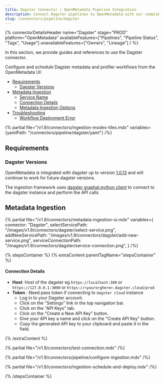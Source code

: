 ```yaml
---
title: Dagster Connector | OpenMetadata Pipeline Integration
description: Connect Dagster pipelines to OpenMetadata with our comprehensive integration guide. Learn setup, configuration, and metadata extraction in minutes.
slug: /connectors/pipeline/dagster
---
```


{% connectorDetailsHeader
name="Dagster"
stage="PROD"
platform="OpenMetadata"
availableFeatures=["Pipelines", "Pipeline Status", "Tags", "Usage"]
unavailableFeatures=["Owners", "Lineage"]
/ %}


In this section, we provide guides and references to use the Dagster connector.

Configure and schedule Dagster metadata and profiler workflows from the OpenMetadata UI:

- [Requirements](#requirements)
  - [Dagster Versions](#dagster-versions)
- [Metadata Ingestion](#metadata-ingestion)
    - [Service Name](#service-name)
    - [Connection Details](#connection-details)
    - [Metadata Ingestion Options](#metadata-ingestion-options)
- [Troubleshooting](/connectors/pipeline/dagster/troubleshooting)
  - [Workflow Deployment Error](#workflow-deployment-error)

{% partial file="/v1.9/connectors/ingestion-modes-tiles.mdx" variables={yamlPath: "/connectors/pipeline/dagster/yaml"} /%}

## Requirements

### Dagster Versions

OpenMetadata is integrated with dagster up to version [1.0.13](https://docs.dagster.io/getting-started) and will continue to work for future dagster versions.

The ingestion framework uses [dagster graphql python client](https://docs.dagster.io/_apidocs/libraries/dagster-graphql#dagster_graphql.DagsterGraphQLClient) to connect to the dagster instance and perform the API calls

## Metadata Ingestion

{% partial 
  file="/v1.9/connectors/metadata-ingestion-ui.mdx" 
  variables={
    connector: "Dagster", 
    selectServicePath: "/images/v1.9/connectors/dagster/select-service.png",
    addNewServicePath: "/images/v1.9/connectors/dagster/add-new-service.png",
    serviceConnectionPath: "/images/v1.9/connectors/dagster/service-connection.png",
} 
/%}

{% stepsContainer %}
{% extraContent parentTagName="stepsContainer" %}

#### Connection Details

- **Host**: Host of the dagster eg.`https://localhost:300` or `https://127.0.0.1:3000` or `https://<yourorghere>.dagster.cloud/prod`
- **Token** : Need pass token if connecting to `dagster cloud` instance
  - Log in to your Dagster account.
  - Click on the "Settings" link in the top navigation bar.
  - Click on the "API Keys" tab.
  - Click on the "Create a New API Key" button.
  - Give your API key a name and click on the "Create API Key" button.
  - Copy the generated API key to your clipboard and paste it in the field.

{% /extraContent %}

{% partial file="/v1.9/connectors/test-connection.mdx" /%}

{% partial file="/v1.9/connectors/pipeline/configure-ingestion.mdx" /%}

{% partial file="/v1.9/connectors/ingestion-schedule-and-deploy.mdx" /%}

{% /stepsContainer %}
